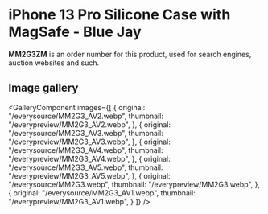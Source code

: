 
# iPhone 13 Pro Silicone Case with MagSafe - Blue Jay

<Callout type='info' emoji='👉🏻'>**MM2G3ZM** is an order number for this product, used for search engines, auction websites and such.</Callout>

## Image gallery

<GalleryComponent
    images={[
      {
        original: "/everysource/MM2G3_AV2.webp",
        thumbnail: "/everypreview/MM2G3_AV2.webp",
      },
      {
        original: "/everysource/MM2G3_AV3.webp",
        thumbnail: "/everypreview/MM2G3_AV3.webp",
      },
      {
        original: "/everysource/MM2G3_AV4.webp",
        thumbnail: "/everypreview/MM2G3_AV4.webp",
      },
      {
        original: "/everysource/MM2G3_AV5.webp",
        thumbnail: "/everypreview/MM2G3_AV5.webp",
      },
      {
        original: "/everysource/MM2G3.webp",
        thumbnail: "/everypreview/MM2G3.webp",
      },
      {
        original: "/everysource/MM2G3_AV1.webp",
        thumbnail: "/everypreview/MM2G3_AV1.webp",
      }
    ]}
  />
